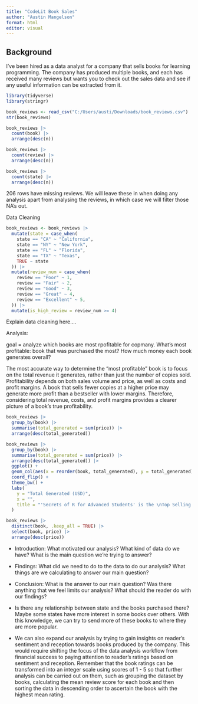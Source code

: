 ```yaml
---
title: "CodeLit Book Sales"
author: "Austin Mangelson"
format: html
editor: visual
---
```


## Background

I've been hired as a data analyst for a company that sells books for learning programming. The company has produced multiple books, and each has received many reviews but wants you to check out the sales data and see if any useful information can be extracted from it.

```r
library(tidyverse)
library(stringr)

book_reviews <- read_csv("C:/Users/austi/Downloads/book_reviews.csv")
str(book_reviews)
```

```r
book_reviews |> 
  count(book) |> 
  arrange(desc(n))

book_reviews |> 
  count(review) |> 
  arrange(desc(n))

book_reviews |> 
  count(state) |> 
  arrange(desc(n))
```

206 rows have missing reviews. We will leave these in when doing any analysis apart from analysing the reviews, in which case we will filter those NA's out.

Data Cleaning

```r

book_reviews <- book_reviews |> 
  mutate(state = case_when(
    state == "CA" ~ "California",
    state == "NY" ~ "New York",
    state == "FL" ~ "Florida",
    state == "TX" ~ "Texas",
    TRUE ~ state
  )) |> 
  mutate(review_num = case_when(
    review == "Poor" ~ 1,
    review == "Fair" ~ 2,
    review == "Good" ~ 3,
    review == "Great" ~ 4,
    review == "Excellent" ~ 5,
  )) |> 
  mutate(is_high_review = review_num >= 4)

```

Explain data cleaning here....

Analysis:

goal = analyze which books are most rpofitable for copmany. What's most profitable: book that was purchased the most? How much money each book generates overall?

The most accurate way to determine the "most profitable" book is to focus on the total revenue it generates, rather than just the number of copies sold. Profitability depends on both sales volume and price, as well as costs and profit margins. A book that sells fewer copies at a higher price may generate more profit than a bestseller with lower margins. Therefore, considering total revenue, costs, and profit margins provides a clearer picture of a book's true profitability.

```r
book_reviews |> 
  group_by(book) |> 
  summarise(total_generated = sum(price)) |> 
  arrange(desc(total_generated))
```

```r
book_reviews |> 
  group_by(book) |> 
  summarise(total_generated = sum(price)) |> 
  arrange(desc(total_generated)) |> 
  ggplot() +
  geom_col(aes(x = reorder(book, total_generated), y = total_generated)) +
  coord_flip() +
  theme_bw() +
  labs(
    y = "Total Generated (USD)",
    x = "", 
    title = "'Secrets of R for Advanced Students' is the \nTop Selling Book for New Programmers\n"
  )
```

```r
book_reviews |> 
  distinct(book, .keep_all = TRUE) |> 
  select(book, price) |> 
  arrange(desc(price))
```

-   Introduction: What motivated our analysis? What kind of data do we have? What is the main question we're trying to answer?

-   Findings: What did we need to do to the data to do our analysis? What things are we calculating to answer our main question?

-   Conclusion: What is the answer to our main question? Was there anything that we feel limits our analysis? What should the reader do with our findings?

-   Is there any relationship between state and the books purchased there? Maybe some states have more interest in some books over others. With this knowledge, we can try to send more of these books to where they are more popular.

```{=html}
<!-- -->
```
-   We can also expand our analysis by trying to gain insights on reader's sentiment and reception towards books produced by the company. This would require shifting the focus of the data analysis workflow from financial success to paying attention to reader's ratings based on sentiment and reception. Remember that the book ratings can be transformed into an integer scale using scores of 1 - 5 so that further analysis can be carried out on them, such as grouping the dataset by books, calculating the mean review score for each book and then sorting the data in descending order to ascertain the book with the highest mean rating.
